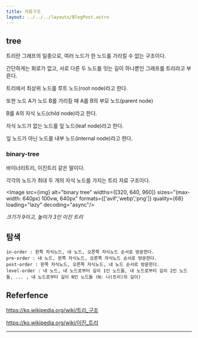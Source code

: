```yaml
---
title: 자료구조
layout: ../../../layouts/BlogPost.astro
---
```


## tree

트리란 그래프의 일종으로, 여러 노드가 한 노드를 가리킬 수 없는 구조이다.

간단하게는 회로가 없고, 서로 다른 두 노드를 잇는 길이 하나뿐인 그래프를 트리라고 부른다.

트리에서 최상위 노드를 루트 노드\(root node\)라고 한다.

또한 노드 A가 노드 B를 가리킬 때 A를 B의 부모 노드\(parent node\)

B를 A의 자식 노드\(child node\)라고 한다.

자식 노드가 없는 노드를 잎 노드\(leaf node\)라고 한다.

잎 노드가 아닌 노드를 내부 노드\(internal node\)라고 한다.

### binary-tree

바이너리트리, 이진트리 같은 말이다.

각각의 노드가 최대 두 개의 자식 노드를 가지는 트리 자료 구조이다.

<Image 
  src={img}
  alt="binary tree"
  widths={[320, 640, 960]}
  sizes="(max-width: 640px) 100vw, 640px"
  formats={['avif','webp','png']}
  quality={68}
  loading="lazy"
  decoding="async"/>

_크기가 9이고, 높이가 3인 이진 트리_

## 탐색

```
in-order : 왼쪽 자식노드, 내 노드, 오른쪽 자식노드 순서로 방문한다.
pre-order : 내 노드, 왼쪽 자식노드, 오른쪽 자식노드 순서로 방문한다.
post-order : 왼쪽 자식노드, 오른쪽 자식노드, 내 노드 순서로 방문한다.
level-order : 내 노드, 내 노드로부터 깊이 1인 노드들, 내 노드로부터 깊이 2인 노드들, ... , 내 노드로부터 깊이 N인 노드들 (N: 나(트리)의 깊이)
```

## Referfence

https://ko.wikipedia.org/wiki/트리_구조

https://ko.wikipedia.org/wiki/이진_트리

---
